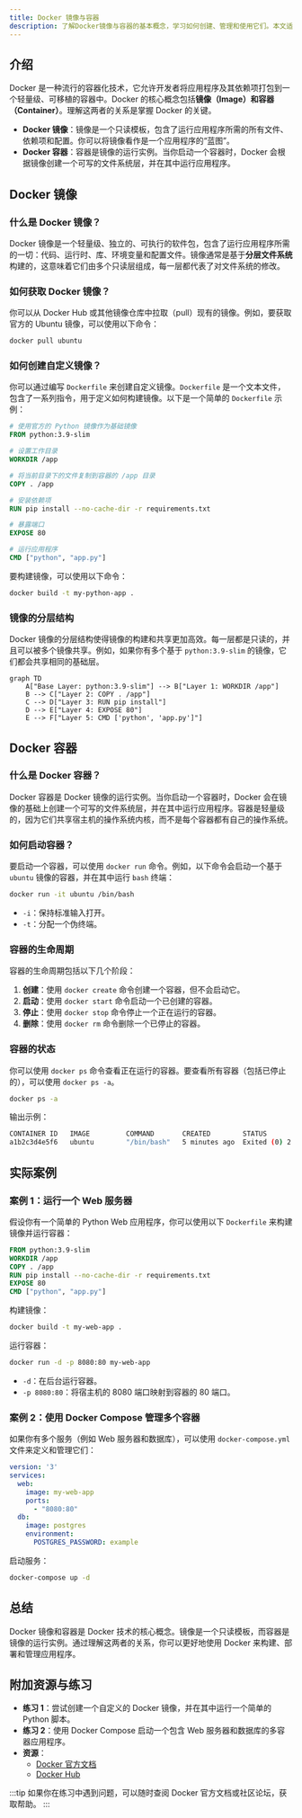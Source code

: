 ```yaml
---
title: Docker 镜像与容器
description: 了解Docker镜像与容器的基本概念，学习如何创建、管理和使用它们。本文适合初学者，包含清晰的解释、代码示例和实际案例。
---
```


## 介绍

Docker 是一种流行的容器化技术，它允许开发者将应用程序及其依赖项打包到一个轻量级、可移植的容器中。Docker 的核心概念包括**镜像（Image）**和**容器（Container）**。理解这两者的关系是掌握 Docker 的关键。

- **Docker 镜像**：镜像是一个只读模板，包含了运行应用程序所需的所有文件、依赖项和配置。你可以将镜像看作是一个应用程序的“蓝图”。
- **Docker 容器**：容器是镜像的运行实例。当你启动一个容器时，Docker 会根据镜像创建一个可写的文件系统层，并在其中运行应用程序。

## Docker 镜像

### 什么是 Docker 镜像？

Docker 镜像是一个轻量级、独立的、可执行的软件包，包含了运行应用程序所需的一切：代码、运行时、库、环境变量和配置文件。镜像通常是基于**分层文件系统**构建的，这意味着它们由多个只读层组成，每一层都代表了对文件系统的修改。

### 如何获取 Docker 镜像？

你可以从 Docker Hub 或其他镜像仓库中拉取（pull）现有的镜像。例如，要获取官方的 Ubuntu 镜像，可以使用以下命令：

```bash
docker pull ubuntu
```

### 如何创建自定义镜像？

你可以通过编写 `Dockerfile` 来创建自定义镜像。`Dockerfile` 是一个文本文件，包含了一系列指令，用于定义如何构建镜像。以下是一个简单的 `Dockerfile` 示例：

```dockerfile
# 使用官方的 Python 镜像作为基础镜像
FROM python:3.9-slim

# 设置工作目录
WORKDIR /app

# 将当前目录下的文件复制到容器的 /app 目录
COPY . /app

# 安装依赖项
RUN pip install --no-cache-dir -r requirements.txt

# 暴露端口
EXPOSE 80

# 运行应用程序
CMD ["python", "app.py"]
```

要构建镜像，可以使用以下命令：

```bash
docker build -t my-python-app .
```

### 镜像的分层结构

Docker 镜像的分层结构使得镜像的构建和共享更加高效。每一层都是只读的，并且可以被多个镜像共享。例如，如果你有多个基于 `python:3.9-slim` 的镜像，它们都会共享相同的基础层。

```mermaid
graph TD
    A["Base Layer: python:3.9-slim"] --> B["Layer 1: WORKDIR /app"]
    B --> C["Layer 2: COPY . /app"]
    C --> D["Layer 3: RUN pip install"]
    D --> E["Layer 4: EXPOSE 80"]
    E --> F["Layer 5: CMD ['python', 'app.py']"]
```

## Docker 容器

### 什么是 Docker 容器？

Docker 容器是 Docker 镜像的运行实例。当你启动一个容器时，Docker 会在镜像的基础上创建一个可写的文件系统层，并在其中运行应用程序。容器是轻量级的，因为它们共享宿主机的操作系统内核，而不是每个容器都有自己的操作系统。

### 如何启动容器？

要启动一个容器，可以使用 `docker run` 命令。例如，以下命令会启动一个基于 `ubuntu` 镜像的容器，并在其中运行 `bash` 终端：

```bash
docker run -it ubuntu /bin/bash
```

- `-i`：保持标准输入打开。
- `-t`：分配一个伪终端。

### 容器的生命周期

容器的生命周期包括以下几个阶段：

1. **创建**：使用 `docker create` 命令创建一个容器，但不会启动它。
2. **启动**：使用 `docker start` 命令启动一个已创建的容器。
3. **停止**：使用 `docker stop` 命令停止一个正在运行的容器。
4. **删除**：使用 `docker rm` 命令删除一个已停止的容器。

### 容器的状态

你可以使用 `docker ps` 命令查看正在运行的容器。要查看所有容器（包括已停止的），可以使用 `docker ps -a`。

```bash
docker ps -a
```

输出示例：

```bash
CONTAINER ID   IMAGE         COMMAND       CREATED        STATUS                    PORTS     NAMES
a1b2c3d4e5f6   ubuntu        "/bin/bash"   5 minutes ago  Exited (0) 2 minutes ago            my-container
```

## 实际案例

### 案例 1：运行一个 Web 服务器

假设你有一个简单的 Python Web 应用程序，你可以使用以下 `Dockerfile` 来构建镜像并运行容器：

```dockerfile
FROM python:3.9-slim
WORKDIR /app
COPY . /app
RUN pip install --no-cache-dir -r requirements.txt
EXPOSE 80
CMD ["python", "app.py"]
```

构建镜像：

```bash
docker build -t my-web-app .
```

运行容器：

```bash
docker run -d -p 8080:80 my-web-app
```

- `-d`：在后台运行容器。
- `-p 8080:80`：将宿主机的 8080 端口映射到容器的 80 端口。

### 案例 2：使用 Docker Compose 管理多个容器

如果你有多个服务（例如 Web 服务器和数据库），可以使用 `docker-compose.yml` 文件来定义和管理它们：

```yaml
version: '3'
services:
  web:
    image: my-web-app
    ports:
      - "8080:80"
  db:
    image: postgres
    environment:
      POSTGRES_PASSWORD: example
```

启动服务：

```bash
docker-compose up -d
```

## 总结

Docker 镜像和容器是 Docker 技术的核心概念。镜像是一个只读模板，而容器是镜像的运行实例。通过理解这两者的关系，你可以更好地使用 Docker 来构建、部署和管理应用程序。

## 附加资源与练习

- **练习 1**：尝试创建一个自定义的 Docker 镜像，并在其中运行一个简单的 Python 脚本。
- **练习 2**：使用 Docker Compose 启动一个包含 Web 服务器和数据库的多容器应用程序。
- **资源**：
  - [Docker 官方文档](https://docs.docker.com/)
  - [Docker Hub](https://hub.docker.com/)

:::tip
如果你在练习中遇到问题，可以随时查阅 Docker 官方文档或社区论坛，获取帮助。
:::